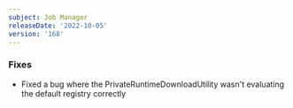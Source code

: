 ```yaml
---
subject: Job Manager
releaseDate: '2022-10-05'
version: '168'
---
```


### Fixes

* Fixed a bug where the PrivateRuntimeDownloadUtility wasn't evaluating the default registry correctly
